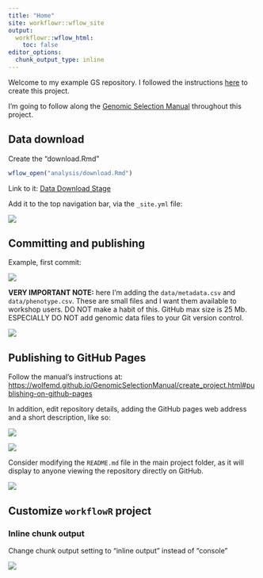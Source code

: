 ```yaml
---
title: "Home"
site: workflowr::wflow_site
output:
  workflowr::wflow_html:
    toc: false
editor_options:
  chunk_output_type: inline
---
```


Welcome to my example GS repository. I followed the instructions [here](https://wolfemd.github.io/GenomicSelectionManual/create_project.html) to create this project.

I'm going to follow along the [Genomic Selection Manual](https://wolfemd.github.io/GenomicSelectionManual/) throughout this project.

## Data download

Create the "download.Rmd"

```r
wflow_open("analysis/download.Rmd")
```

Link to it: [Data Download Stage](analysis/download.html)

Add it to the top navigation bar, via the `_site.yml` file:

![](images/paste-72D2779D.png)

## Committing and publishing 

Example, first commit:

![](images/paste-1EE3E624.png)

**VERY IMPORTANT NOTE:** here I'm adding the `data/metadata.csv` and `data/phenotype.csv`. These are small files and I want them available to workshop users. DO NOT make a habit of this. GitHub max size is 25 Mb. ESPECIALLY DO NOT add genomic data files to your Git version control.

![](images/paste-90E446A0.png)

## Publishing to GitHub Pages

Follow the manual's instructions at: <https://wolfemd.github.io/GenomicSelectionManual/create_project.html#publishing-on-github-pages>

In addition, edit repository details, adding the GitHub pages web address and a short description, like so:

![](images/paste-CB5D91AC.png)

![](images/paste-AD7AEEAC.png)

Consider modifying the `README.md` file in the main project folder, as it will display to anyone viewing the repository directly on GitHub.

![](images/paste-2F34C15B.png)

## Customize `workflowR` project

### Inline chunk output

Change chunk output setting to "inline output" instead of "console"

![](images/paste-46ECDEBA.png)
